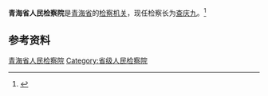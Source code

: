 {{Infobox PRCG
|机构名称 = 青海省人民检察院
|标志1    = Supreme_People's_Procuratorate_of_P.R.China's_badge_.svg
|标志1说明 = [[中华人民共和国人民检察院检徽|中华人民共和国人民检察院检徽]]
|职位1    = [[检察长|检察长]]
|人员1    = [[查庆九|查庆九]]
|衔级1    = [[二级大检察官|二级大检察官]]
|职位2    =
|人员2    =
|职位3    =
|人员3    =
|职位4    =
|人员4    =
|授权法源 = [[中华人民共和国宪法|中华人民共和国宪法]]<br />[[s:中华人民共和国刑法|中华人民共和国刑法]]<br />[[s:中华人民共和国刑事诉讼法|中华人民共和国刑事诉讼法]]
|组织法规 = [[s:中华人民共和国人民检察院组织法|中华人民共和国人民检察院组织法]]
|业务上级 = [[中华人民共和国最高人民检察院|中华人民共和国最高人民检察院]]
|组织上级 = [[青海省人民代表大会|青海省人民代表大会]]<br />[[青海省人民代表大会常务委员会|青海省人民代表大会常务委员会]]
|中共上级 = [[中国共产党青海省委员会|中国共产党青海省委员会]]
|中共本级 = 中国共产党青海省人民检察院党组
|机构类型 = [[检察机关|法律监督机关]]
|行政级别 = 副省级
|地址1    = [[青海省|青海省]]
|前身     = 
|邮编1    =
|电话1    =
|网站     = 
|网址     = 
}}
'''青海省人民检察院'''是[[青海省|青海省]]的[[检察机关|检察机关]]，现任检察长为[[查庆九|查庆九]]。<ref>{{Cite book|title=中国法律年鉴 2018|author=伍晓梅主编; 中国法律年鉴编辑部编|publisher=中国法律年鉴社|year=|issn=1003-1715|location=|pages=}}</ref>

== 参考资料 ==
{{reflist}}

{{中华人民共和国检察机关}}

[[Category:青海省人民检察院|]]
[[Category:省级人民检察院|Category:省级人民检察院]]